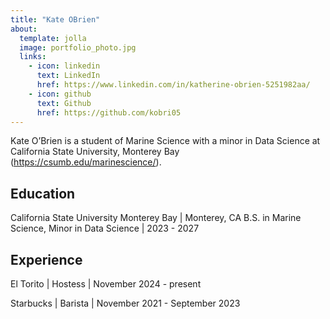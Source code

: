 ```yaml
---
title: "Kate OBrien"
about:
  template: jolla
  image: portfolio_photo.jpg
  links:
    - icon: linkedin
      text: LinkedIn
      href: https://www.linkedin.com/in/katherine-obrien-5251982aa/
    - icon: github
      text: Github
      href: https://github.com/kobri05
---
```


Kate O'Brien is a student of Marine Science with a minor in Data Science at California State University, Monterey Bay (<https://csumb.edu/marinescience/>).

## Education

California State University Monterey Bay \| Monterey, CA B.S. in Marine Science, Minor in Data Science \| 2023 - 2027

## Experience

El Torito \| Hostess \| November 2024 - present

Starbucks \| Barista \| November 2021 - September 2023

